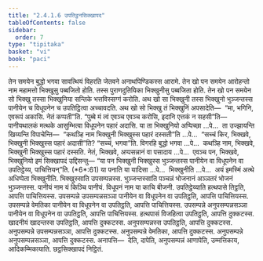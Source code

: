 ```yaml
---
title: "2.4.1.6 उपतिट्ठनसिक्खापद"
tableOfContents: false
sidebar:
  order: 7
type: "tipitaka"
basket: "vi"
book: "paci"
---
```



<DynamicBreadcrumb />

<Division number="815" book="paci">

<Paragraph number="2610" book="paci">
तेन समयेन बुद्धो भगवा सावत्थियं विहरति जेतवने अनाथपिण्डिकस्स आरामे. तेन खो पन समयेन आरोहन्तो नाम महामत्तो भिक्खूसु पब्बजितो होति. तस्स पुराणदुतियिका भिक्खुनीसु पब्बजिता होति. तेन खो पन समयेन सो भिक्खु तस्सा भिक्खुनिया सन्तिके भत्तविस्सग्गं करोति. अथ खो सा भिक्खुनी तस्स भिक्खुनो भुञ्जन्तस्स पानीयेन च विधूपनेन च उपतिट्ठित्वा अच्चावदति. अथ खो सो भिक्खु तं भिक्खुनिं अपसादेति—  “मा, भगिनि, एवरूपं अकासि. नेतं कप्पती”ति. “पुब्बे मं त्वं एवञ्च एवञ्च करोसि, इदानि एत्तकं न सहसी”ति—  पानीयथालकं मत्थके आसुम्भित्वा विधूपनेन पहारं अदासि.
</Paragraph>

<Paragraph number="2611" book="paci">
या ता भिक्खुनियो अप्पिच्छा …पे…  ता उज्झायन्ति खिय्यन्ति विपाचेन्ति—  “कथञ्हि नाम भिक्खुनी भिक्खुस्स पहारं दस्सती”ति …पे…  “सच्चं किर, भिक्खवे, भिक्खुनी भिक्खुस्स पहारं अदासी”ति? “सच्चं, भगवा”ति. विगरहि बुद्धो भगवा …पे…  कथञ्हि नाम, भिक्खवे, भिक्खुनी भिक्खुस्स पहारं दस्सति. नेतं, भिक्खवे, अप्पसन्नानं वा पसादाय …पे…  एवञ्च पन, भिक्खवे, भिक्खुनियो इमं सिक्खापदं उद्दिसन्तु—
</Paragraph>

</Division>
<Division number="816" book="paci">

<Paragraph number="2612" book="paci">
<Emphasis>“या पन भिक्खुनी भिक्खुस्स भुञ्जन्तस्स पानीयेन वा विधूपनेन वा उपतिट्ठेय्य, पाचित्तियन्”</Emphasis>ति. (*6*:<Emphasis>61</Emphasis>)
</Paragraph>

</Division>
<Division number="817" book="paci">

<Paragraph number="2613" book="paci">
<Emphasis>या पना</Emphasis>ति या यादिसा …पे…  <Emphasis>भिक्खुनी</Emphasis>ति …पे…  अयं इमस्मिं अत्थे अधिप्पेता भिक्खुनीति.
</Paragraph>

<Paragraph number="2614" book="paci">
<Emphasis>भिक्खुस्सा</Emphasis>ति उपसम्पन्नस्स.
</Paragraph>

<Paragraph number="2615" book="paci">
<Emphasis>भुञ्जन्तस्सा</Emphasis>ति पञ्चन्नं भोजनानं अञ्ञतरं भोजनं भुञ्जन्तस्स.
</Paragraph>

<Paragraph number="2616" book="paci">
<Emphasis>पानीयं</Emphasis> नाम यं किञ्चि पानीयं.
</Paragraph>

<Paragraph number="2617" book="paci">
<Emphasis>विधूपनं</Emphasis> नाम या काचि बीजनी.
</Paragraph>

<Paragraph number="2618" book="paci">
<Emphasis>उपतिट्ठेय्या</Emphasis>ति हत्थपासे तिट्ठति, आपत्ति पाचित्तियस्स.
</Paragraph>

</Division>
<Division number="818" book="paci">

<Paragraph number="2619" book="paci">
उपसम्पन्ने उपसम्पन्नसञ्ञा पानीयेन वा विधूपनेन वा उपतिट्ठति, आपत्ति पाचित्तियस्स. उपसम्पन्ने वेमतिका पानीयेन वा विधूपनेन वा उपतिट्ठति, आपत्ति पाचित्तियस्स. उपसम्पन्ने अनुपसम्पन्नसञ्ञा पानीयेन वा विधूपनेन वा उपतिट्ठति, आपत्ति पाचित्तियस्स.
</Paragraph>

<Paragraph number="2620" book="paci">
हत्थपासं विजहित्वा उपतिट्ठति, आपत्ति दुक्कटस्स. खादनीयं खादन्तस्स उपतिट्ठति, आपत्ति दुक्कटस्स. अनुपसम्पन्नस्स उपतिट्ठति, आपत्ति दुक्कटस्स. अनुपसम्पन्ने उपसम्पन्नसञ्ञा, आपत्ति दुक्कटस्स. अनुपसम्पन्ने वेमतिका, आपत्ति दुक्कटस्स. अनुपसम्पन्ने अनुपसम्पन्नसञ्ञा, आपत्ति दुक्कटस्स.
</Paragraph>

</Division>
<Division number="819" book="paci">

<Paragraph number="2621" book="paci">
अनापत्ति—  देति, दापेति, अनुपसम्पन्नं आणापेति, उम्मत्तिकाय, आदिकम्मिकायाति.

</Paragraph>
</Division>

<Paragraph number="2622" type="center" book="paci">
छट्ठसिक्खापदं निट्ठितं.
</Paragraph>